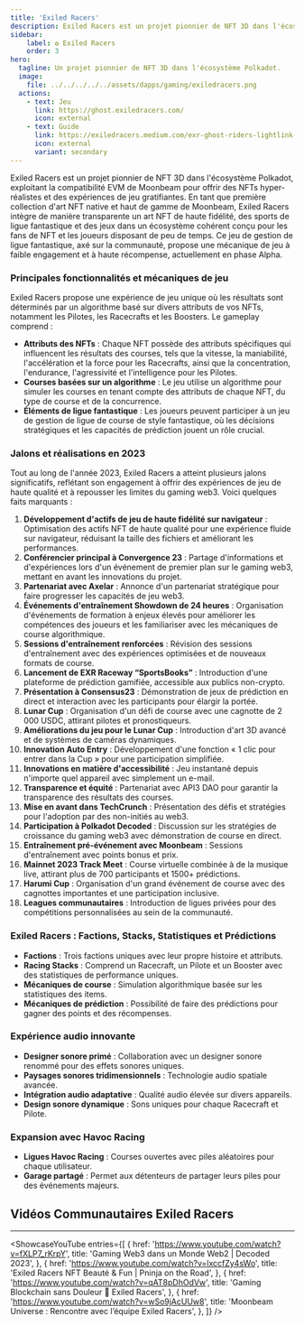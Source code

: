 ```yaml
---
title: 'Exiled Racers'
description: Exiled Racers est un projet pionnier de NFT 3D dans l'écosystème Polkadot, exploitant la compatibilité EVM de Moonbeam pour offrir des NFTs hyper-réalistes et des expériences de jeu gratifiantes.
sidebar:
    label: ✪ Exiled Racers
    order: 3
hero:
  tagline: Un projet pionnier de NFT 3D dans l'écosystème Polkadot.
  image: 
    file: ../../../../../assets/dapps/gaming/exiledracers.png
  actions:
    - text: Jeu
      link: https://ghost.exiledracers.com/
      icon: external
    - text: Guide
      link: https://exiledracers.medium.com/exr-ghost-riders-lightlink-racing-league-gaming-guide-05e4f4b56549
      icon: external
      variant: secondary
---
```



Exiled Racers est un projet pionnier de NFT 3D dans l'écosystème Polkadot, exploitant la compatibilité EVM de Moonbeam pour offrir des NFTs hyper-réalistes et des expériences de jeu gratifiantes. En tant que première collection d'art NFT native et haut de gamme de Moonbeam, Exiled Racers intègre de manière transparente un art NFT de haute fidélité, des sports de ligue fantastique et des jeux dans un écosystème cohérent conçu pour les fans de NFT et les joueurs disposant de peu de temps. Ce jeu de gestion de ligue fantastique, axé sur la communauté, propose une mécanique de jeu à faible engagement et à haute récompense, actuellement en phase Alpha.

### Principales fonctionnalités et mécaniques de jeu
Exiled Racers propose une expérience de jeu unique où les résultats sont déterminés par un algorithme basé sur divers attributs de vos NFTs, notamment les Pilotes, les Racecrafts et les Boosters. Le gameplay comprend :
- **Attributs des NFTs** : Chaque NFT possède des attributs spécifiques qui influencent les résultats des courses, tels que la vitesse, la maniabilité, l'accélération et la force pour les Racecrafts, ainsi que la concentration, l'endurance, l'agressivité et l'intelligence pour les Pilotes.
- **Courses basées sur un algorithme** : Le jeu utilise un algorithme pour simuler les courses en tenant compte des attributs de chaque NFT, du type de course et de la concurrence.
- **Éléments de ligue fantastique** : Les joueurs peuvent participer à un jeu de gestion de ligue de course de style fantastique, où les décisions stratégiques et les capacités de prédiction jouent un rôle crucial.

### Jalons et réalisations en 2023
Tout au long de l'année 2023, Exiled Racers a atteint plusieurs jalons significatifs, reflétant son engagement à offrir des expériences de jeu de haute qualité et à repousser les limites du gaming web3. Voici quelques faits marquants :
1. **Développement d'actifs de jeu de haute fidélité sur navigateur** : Optimisation des actifs NFT de haute qualité pour une expérience fluide sur navigateur, réduisant la taille des fichiers et améliorant les performances.
2. **Conférencier principal à Convergence 23** : Partage d'informations et d'expériences lors d'un événement de premier plan sur le gaming web3, mettant en avant les innovations du projet.
3. **Partenariat avec Axelar** : Annonce d'un partenariat stratégique pour faire progresser les capacités de jeu web3.
4. **Événements d'entraînement Showdown de 24 heures** : Organisation d'événements de formation à enjeux élevés pour améliorer les compétences des joueurs et les familiariser avec les mécaniques de course algorithmique.
5. **Sessions d'entraînement renforcées** : Révision des sessions d'entraînement avec des expériences optimisées et de nouveaux formats de course.
6. **Lancement de EXR Raceway “SportsBooks”** : Introduction d'une plateforme de prédiction gamifiée, accessible aux publics non-crypto.
7. **Présentation à Consensus23** : Démonstration de jeux de prédiction en direct et interaction avec les participants pour élargir la portée.
8. **Lunar Cup** : Organisation d'un défi de course avec une cagnotte de 2 000 USDC, attirant pilotes et pronostiqueurs.
9. **Améliorations du jeu pour le Lunar Cup** : Introduction d'art 3D avancé et de systèmes de caméras dynamiques.
10. **Innovation Auto Entry** : Développement d'une fonction « 1 clic pour entrer dans la Cup » pour une participation simplifiée.
11. **Innovations en matière d'accessibilité** : Jeu instantané depuis n'importe quel appareil avec simplement un e-mail.
12. **Transparence et équité** : Partenariat avec API3 DAO pour garantir la transparence des résultats des courses.
13. **Mise en avant dans TechCrunch** : Présentation des défis et stratégies pour l'adoption par des non-initiés au web3.
14. **Participation à Polkadot Decoded** : Discussion sur les stratégies de croissance du gaming web3 avec démonstration de course en direct.
15. **Entraînement pré-événement avec Moonbeam** : Sessions d'entraînement avec points bonus et prix.
16. **Mainnet 2023 Track Meet** : Course virtuelle combinée à de la musique live, attirant plus de 700 participants et 1500+ prédictions.
17. **Harumi Cup** : Organisation d'un grand événement de course avec des cagnottes importantes et une participation inclusive.
18. **Leagues communautaires** : Introduction de ligues privées pour des compétitions personnalisées au sein de la communauté.

### Exiled Racers : Factions, Stacks, Statistiques et Prédictions
- **Factions** : Trois factions uniques avec leur propre histoire et attributs.
- **Racing Stacks** : Comprend un Racecraft, un Pilote et un Booster avec des statistiques de performance uniques.
- **Mécaniques de course** : Simulation algorithmique basée sur les statistiques des items.
- **Mécaniques de prédiction** : Possibilité de faire des prédictions pour gagner des points et des récompenses.

### Expérience audio innovante
- **Designer sonore primé** : Collaboration avec un designer sonore renommé pour des effets sonores uniques.
- **Paysages sonores tridimensionnels** : Technologie audio spatiale avancée.
- **Intégration audio adaptative** : Qualité audio élevée sur divers appareils.
- **Design sonore dynamique** : Sons uniques pour chaque Racecraft et Pilote.

### Expansion avec Havoc Racing
- **Ligues Havoc Racing** : Courses ouvertes avec piles aléatoires pour chaque utilisateur.
- **Garage partagé** : Permet aux détenteurs de partager leurs piles pour des événements majeurs.

## Vidéos Communautaires Exiled Racers
------------
<ShowcaseYouTube
  entries={[
        {
      href: 'https://www.youtube.com/watch?v=fXLP7_rKrpY',
      title: 'Gaming Web3 dans un Monde Web2 | Decoded 2023',
    },
        {
      href: 'https://www.youtube.com/watch?v=lxccfZy4sWo',
      title: 'Exiled Racers NFT Beauté & Fun | Pninja on the Road',
    },
        {
      href: 'https://www.youtube.com/watch?v=qAT8pDhOdVw',
      title: 'Gaming Blockchain sans Douleur 🥹 Exiled Racers',
    },
        {
      href: 'https://www.youtube.com/watch?v=wSo9jAcUUw8',
      title: 'Moonbeam Universe : Rencontre avec l’équipe Exiled Racers',
    },
  ]} />
